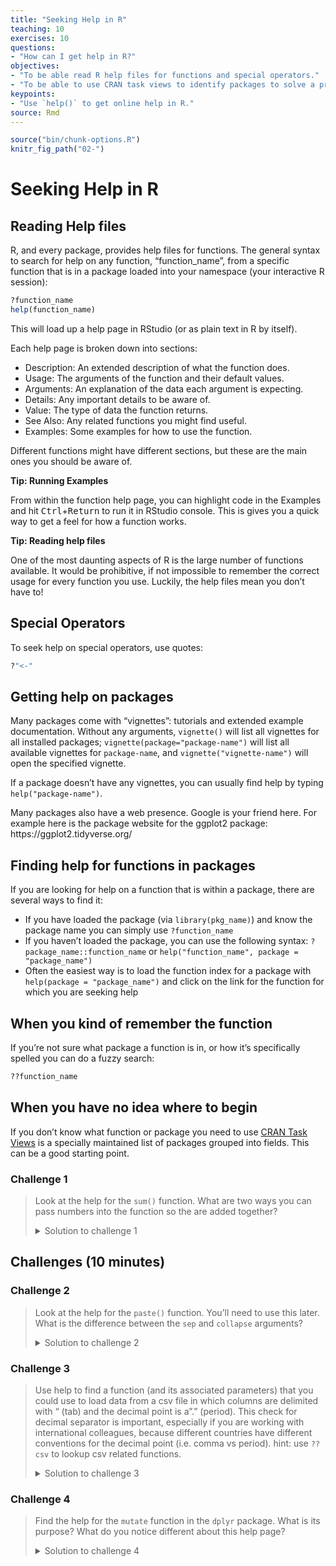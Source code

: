 ```yaml
---
title: "Seeking Help in R"
teaching: 10
exercises: 10
questions:
- "How can I get help in R?"
objectives:
- "To be able read R help files for functions and special operators."
- "To be able to use CRAN task views to identify packages to solve a problem."
keypoints:
- "Use `help()` to get online help in R."
source: Rmd
---
```


```r
source("bin/chunk-options.R")
knitr_fig_path("02-")
```

# Seeking Help in R

## Reading Help files

R, and every package, provides help files for functions. The general syntax to search for help on any
function, "function_name", from a specific function that is in a package loaded into your
namespace (your interactive R session):

```r
?function_name
help(function_name)
```

This will load up a help page in RStudio (or as plain text in R by itself).

Each help page is broken down into sections:

 - Description: An extended description of what the function does.
 - Usage: The arguments of the function and their default values.
 - Arguments: An explanation of the data each argument is expecting.
 - Details: Any important details to be aware of.
 - Value: The type of data the function returns.
 - See Also: Any related functions you might find useful.
 - Examples: Some examples for how to use the function.

Different functions might have different sections, but these are the main ones you should be aware of.

::: {.rmdtip}
**Tip: Running Examples**

From within the function help page, you can highlight code in the 
Examples and hit <kbd>Ctrl</kbd>+<kbd>Return</kbd> to run it in 
RStudio console. This is gives you a quick way to get a feel for
how a function works.

**Tip: Reading help files**

One of the most daunting aspects of R is the large number of functions
available. It would be prohibitive, if not impossible to remember the
correct usage for every function you use. Luckily, the help files
mean you don't have to!
:::

## Special Operators

To seek help on special operators, use quotes:

```r
?"<-"
```

## Getting help on packages

Many packages come with "vignettes": tutorials and extended example documentation.
Without any arguments, `vignette()` will list all vignettes for all installed packages;
`vignette(package="package-name")` will list all available vignettes for
`package-name`, and `vignette("vignette-name")` will open the specified vignette.

If a package doesn't have any vignettes, you can usually find help by typing
`help("package-name")`.

Many packages also have a web presence. Google is your friend here. For example here is the package website for the ggplot2 package: https://ggplot2.tidyverse.org/

## Finding help for functions in packages

If you are looking for help on a function that is within a package, there are several ways to find it:

- If you have loaded the package (via `library(pkg_name)`) and know the package name you can simply use `?function_name`
- If you haven't loaded the package, you can use the following syntax: `?package_name::function_name` or `help("function_name", package = "package_name")`
- Often the easiest way is to load the function index for a package with `help(package = "package_name")` and click on the link for the function for which you are seeking help

## When you kind of remember the function

If you're not sure what package a function is in, or how it's specifically spelled you can do a fuzzy search:

```r
??function_name
```

## When you have no idea where to begin

If you don't know what function or package you need to use
[CRAN Task Views](http://cran.at.r-project.org/web/views)
is a specially maintained list of packages grouped into
fields. This can be a good starting point.

### Challenge 1

> Look at the help for the `sum()` function. What are two ways you can pass numbers 
> into the function so the are added together?
> 
> <details>
> 
> <summary>
> Solution to challenge 1
> </summary>
> 
> <br />
> 
> ```{r, eval=FALSE}
> ?sum
> sum(1, 2, 3, 4, 5)
> x <- c(1, 2, 3)
> sum(x)
> ```
> 
> </details>


## Challenges (10 minutes)

### Challenge 2

> Look at the help for the `paste()` function. You'll need to use this later.
> What is the difference between the `sep` and `collapse` arguments?
> 
> 
> <details>
> 
> <summary>
> Solution to challenge 2
> </summary>
> 
> <br />
> 
> To look at the help for the `paste()` function, use:
> ```{r, eval=FALSE}
> help("paste")
> ?paste
> ```
> The difference between `sep` and `collapse` is a little
> tricky. The `paste` function accepts any number of arguments, each of which
> can be a vector of any length. The `sep` argument specifies the string
> used between concatenated terms — by default, a space. The result is a
> vector as long as the longest argument supplied to `paste`. In contrast,
> `collapse` specifies that after concatenation the elements are *collapsed*
> together using the given separator, the result being a single string.
> e.g. 
> ```{r} 
> paste(c("a","b"), "c")
> paste(c("a","b"), "c", sep = ",")
> paste(c("a","b"), "c", collapse = "|")
> paste(c("a","b"), "c", sep = ",", collapse = "|")
> ```
> (For more information,
> scroll to the bottom of the `?paste` help page and look at the
> examples, or try `example('paste')`.)
> 
> </details>




### Challenge 3
> Use help to find a function (and its associated parameters) that you could
> use to load data from a csv file in which columns are delimited with "\t"
> (tab) and the decimal point is a "." (period). This check for decimal
> separator is important, especially if you are working with international
> colleagues, because different countries have different conventions for the
> decimal point (i.e. comma vs period).
> hint: use `??csv` to lookup csv related functions.
> 
> 
> <details>
> 
> <summary>
> Solution to challenge 3
> </summary>
> 
> <br />
> 
> The standard R function for reading tab-delimited files with a period
> decimal separator is read.delim(). You can also do this with
> `read.table(file, sep="\t")` (the period is the *default* decimal
> separator for `read.table()`, although you may have to change
> the `comment.char` argument as well if your data file contains
> hash (#) characters
> 
> </details>


### Challenge 4

> Find the help for the `mutate` function in the `dplyr` package. What is its purpose? What do you notice different about this help page?
> 
> <details>
> 
> <summary>
> Solution to challenge 4
> </summary>
> 
> <br />
> 
> ```{r, eval=FALSE}
> ?dplyr::mutate
> # OR
> library(dplyr)
> ?mutate
> # OR
> help("mutate", package = "dplyr")
> # OR
> help(package = "dplyr") # and click on the 'mutate' link
> ```
> `mutate()` adds new variables and preserves existing ones.
> The help page for mutate also documents the function `transmute()`
> 
> </details>

